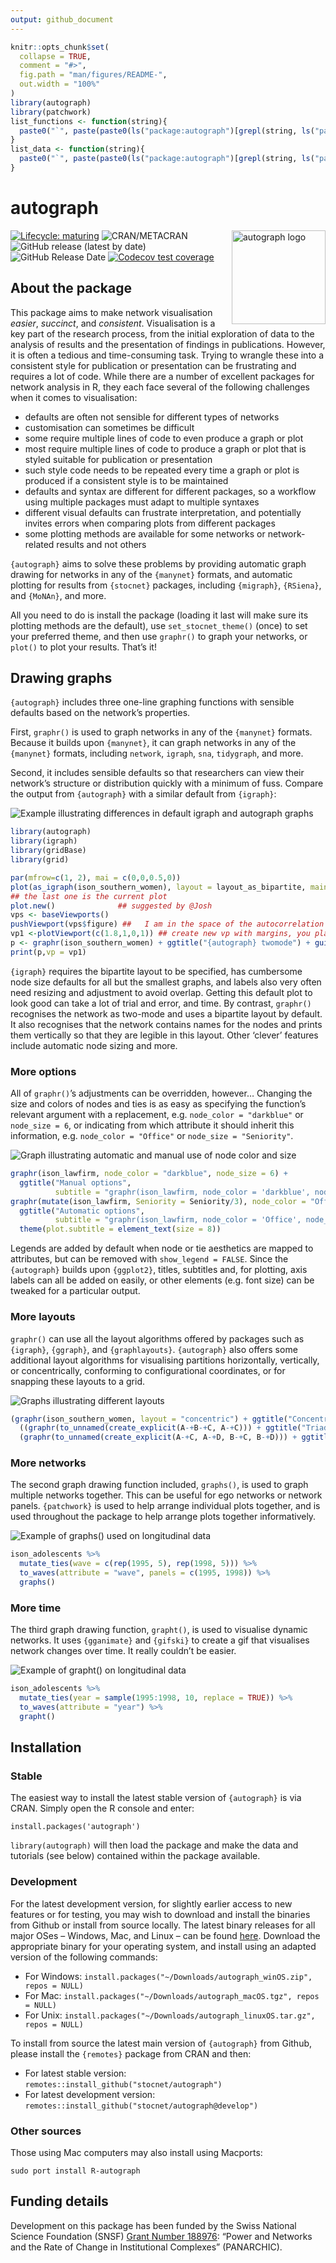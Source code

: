 ```yaml
---
output: github_document
---
```


<!-- README.md is generated from README.Rmd. Please edit that file -->

```r
knitr::opts_chunk$set(
  collapse = TRUE,
  comment = "#>",
  fig.path = "man/figures/README-",
  out.width = "100%"
)
library(autograph)
library(patchwork)
list_functions <- function(string){
  paste0("`", paste(paste0(ls("package:autograph")[grepl(string, ls("package:autograph"))], "()"), collapse = "`, `"), "`")
}
list_data <- function(string){
  paste0("`", paste(paste0(ls("package:autograph")[grepl(string, ls("package:autograph"))]), collapse = "`, `"), "`")
}
```

# autograph 
<img src="man/figures/logo.png" align="right" alt="autograph logo" width="150"/>

<!-- badges: start -->
[![Lifecycle: maturing](https://img.shields.io/badge/lifecycle-maturing-blue.svg)](https://lifecycle.r-lib.org/articles/stages.html#maturing)
![CRAN/METACRAN](https://img.shields.io/cran/v/autograph)
![GitHub release (latest by date)](https://img.shields.io/github/v/release/stocnet/autograph)
![GitHub Release Date](https://img.shields.io/github/release-date/stocnet/autograph)
[![Codecov test coverage](https://codecov.io/gh/stocnet/autograph/branch/main/graph/badge.svg)](https://app.codecov.io/gh/stocnet/autograph?branch=main)
<!-- [![CodeFactor](https://www.codefactor.io/repository/github/stocnet/manynet/badge)](https://www.codefactor.io/repository/github/stocnet/manynet) -->
<!-- [![CII Best Practices](https://bestpractices.coreinfrastructure.org/projects/4559/badge)](https://bestpractices.coreinfrastructure.org/projects/4559) -->
<!-- [![DOI](https://zenodo.org/badge/DOI/10.5281/zenodo.7076396.svg)](https://doi.org/10.5281/zenodo.7076396) -->
<!-- see https://zenodo.org/record/7076396 -->
<!-- ![GitHub All Releases](https://img.shields.io/github/downloads/stocnet/migraph/total) -->
<!-- badges: end -->

## About the package

This package aims to make network visualisation _easier_, _succinct_,
and _consistent_.
Visualisation is a key part of the research process,
from the initial exploration of data to the analysis of results
and the presentation of findings in publications.
However, it is often a tedious and time-consuming task.
Trying to wrangle these into a consistent style for publication or presentation
can be frustrating and requires a lot of code.
While there are a number of excellent packages for network analysis in R,
they each face several of the following challenges when it comes to visualisation:

- defaults are often not sensible for different types of networks
- customisation can sometimes be difficult
- some require multiple lines of code to even produce a graph or plot
- most require multiple lines of code to produce a graph or plot that is
styled suitable for publication or presentation
- such style code needs to be repeated every time a graph or plot is produced 
if a consistent style is to be maintained
- defaults and syntax are different for different packages, 
so a workflow using multiple packages must adapt to multiple syntaxes
- different visual defaults can frustrate interpretation,
and potentially invites errors when comparing plots from different packages
- some plotting methods are available for some networks or network-related 
results and not others

`{autograph}` aims to solve these problems by providing automatic graph drawing
for networks in any of the `{manynet}` formats,
and automatic plotting for results from `{stocnet}` packages, including `{migraph}`, `{RSiena}`, and `{MoNAn}`, and more.

All you need to do is install the package 
(loading it last will make sure its plotting methods are the default), 
use `set_stocnet_theme()` (once) to set your preferred theme,
and then use `graphr()` to graph your networks,
or `plot()` to plot your results.
That's it!

## Drawing graphs

`{autograph}` includes three one-line graphing functions with sensible defaults 
based on the network's properties.

First, `graphr()` is used to graph networks in any of the `{manynet}` formats.
Because it builds upon `{manynet}`, it can graph networks in any of the `{manynet}` formats, including `network`, `igraph`, `sna`, `tidygraph`, and more.

Second, it includes sensible defaults so that researchers can view their network's structure
or distribution quickly with a minimum of fuss.
Compare the output from `{autograph}` with a similar default from `{igraph}`:

<img src="https://www.jameshollway.com/post/manynet/README-layout-comparison-1.png" alt="Example illustrating differences in default igraph and autograph graphs"/>

```r
library(autograph)
library(igraph)
library(gridBase)
library(grid)

par(mfrow=c(1, 2), mai = c(0,0,0.5,0))
plot(as_igraph(ison_southern_women), layout = layout_as_bipartite, main = "{igraph} bipartite")
## the last one is the current plot
plot.new()              ## suggested by @Josh
vps <- baseViewports()
pushViewport(vps$figure) ##   I am in the space of the autocorrelation plot
vp1 <-plotViewport(c(1.8,1,0,1)) ## create new vp with margins, you play with this values 
p <- graphr(ison_southern_women) + ggtitle("{autograph} twomode") + guides(shape = "none")
print(p,vp = vp1) 
```

`{igraph}` requires the bipartite layout to be specified, 
has cumbersome node size defaults for all but the smallest graphs, 
and labels also very often need resizing and adjustment to avoid overlap.
Getting this default plot to look good can take a lot of trial and error, and time.
By contrast, `graphr()` recognises the network as two-mode 
and uses a bipartite layout by default.
It also recognises that the network contains names for the nodes and
prints them vertically so that they are legible in this layout.
Other 'clever' features include automatic node sizing and more.

### More options

All of `graphr()`'s adjustments can be overridden, however...
Changing the size and colors of nodes and ties is as easy as 
specifying the function's relevant argument with a replacement,
e.g. `node_color = "darkblue"` or `node_size = 6`,
or indicating from which attribute it should inherit this information,
e.g. `node_color = "Office"` or `node_size = "Seniority"`.

<img src="https://www.jameshollway.com/post/manynet/README-more-options-1.png" alt="Graph illustrating automatic and manual use of node color and size"/>

```r
graphr(ison_lawfirm, node_color = "darkblue", node_size = 6) + 
  ggtitle("Manual options", 
          subtitle = "graphr(ison_lawfirm, node_color = 'darkblue', node_size = 6)") +
graphr(mutate(ison_lawfirm, Seniority = Seniority/3), node_color = "Office", node_size = "Seniority") + 
  ggtitle("Automatic options", 
          subtitle = "graphr(ison_lawfirm, node_color = 'Office', node_size = 'Seniority')") & 
  theme(plot.subtitle = element_text(size = 8))
```

Legends are added by default when node or tie aesthetics are mapped to attributes,
but can be removed with `show_legend = FALSE`.
Since the `{autograph}` builds upon `{ggplot2}`, titles, subtitles and, for plotting, axis labels can all be added on easily,
or other elements (e.g. font size) can be tweaked for a particular output.

### More layouts

`graphr()` can use all the layout algorithms offered by packages such as `{igraph}`, `{ggraph}`, and `{graphlayouts}`.
`{autograph}` also offers some additional layout algorithms for
visualising partitions horizontally, vertically, or concentrically,
conforming to configurational coordinates,
or for snapping these layouts to a grid.

<img src="https://www.jameshollway.com/post/manynet/README-more-layouts-1.png" alt="Graphs illustrating different layouts"/>

```r
(graphr(ison_southern_women, layout = "concentric") + ggtitle("Concentric layout")) /
  ((graphr(to_unnamed(create_explicit(A-+B-+C, A-+C))) + ggtitle("Triad layout")) |
  (graphr(to_unnamed(create_explicit(A-+C, A-+D, B-+C, B-+D))) + ggtitle("Quad layout")))
```

### More networks

The second graph drawing function included, `graphs()`, 
is used to graph multiple networks together.
This can be useful for ego networks or network panels.
`{patchwork}` is used to help arrange individual plots together,
and is used throughout the package to help arrange plots together informatively.

<img src="https://www.jameshollway.com/post/manynet/README-autographs-1.png" alt="Example of graphs() used on longitudinal data"/>

```r
ison_adolescents %>%
  mutate_ties(wave = c(rep(1995, 5), rep(1998, 5))) %>%
  to_waves(attribute = "wave", panels = c(1995, 1998)) %>%
  graphs()
```

### More time

The third graph drawing function, `grapht()`, 
is used to visualise dynamic networks.
It uses `{gganimate}` and `{gifski}` to create a gif that
visualises network changes over time.
It really couldn't be easier.

<img src="https://www.jameshollway.com/post/manynet/README-autographd-1.gif" alt="Example of grapht() on longitudinal data"/>

```r
ison_adolescents %>%
  mutate_ties(year = sample(1995:1998, 10, replace = TRUE)) %>%
  to_waves(attribute = "year") %>%
  grapht()
```

<!-- provide a common set of tools that can be used to import, export, create, and manipulate network data in a wide variety of formats, -->
<!-- and obtain a good first visualisation quickly. -->
<!-- This can be useful for pedagogical purposes, initial description, or checking something part way through the modelling process. -->
<!-- Through the most comprehensive network class-coercion available, -->
<!-- users can access routines not available in their chosen package or even in `{manynet}`. -->

<!-- `{manynet}` provides a common set of tools and a standard syntax for analysing many different types of networks. -->
<!-- It offers a broad range of functions to make, manipulate, map, measure, and model: -->

<!-- - one-, two-, and sometimes three-mode networks -->
<!-- - undirected, directed, and sometimes complex networks -->
<!-- - unweighted, weighted, and sometimes signed networks -->

## Installation

### Stable

The easiest way to install the latest stable version of `{autograph}` is via CRAN.
Simply open the R console and enter:

`install.packages('autograph')`

`library(autograph)` will then load the package and make the data and tutorials (see below) contained within the package available.

### Development

For the latest development version, 
for slightly earlier access to new features or for testing,
you may wish to download and install the binaries from Github
or install from source locally.
The latest binary releases for all major OSes -- Windows, Mac, and Linux -- 
can be found [here](https://github.com/stocnet/autograph/releases/latest).
Download the appropriate binary for your operating system,
and install using an adapted version of the following commands:

- For Windows: `install.packages("~/Downloads/autograph_winOS.zip", repos = NULL)`
- For Mac: `install.packages("~/Downloads/autograph_macOS.tgz", repos = NULL)`
- For Unix: `install.packages("~/Downloads/autograph_linuxOS.tar.gz", repos = NULL)`

To install from source the latest main version of `{autograph}` from Github, 
please install the `{remotes}` package from CRAN and then:

- For latest stable version: 
`remotes::install_github("stocnet/autograph")`
- For latest development version: 
`remotes::install_github("stocnet/autograph@develop")`

### Other sources

Those using Mac computers may also install using Macports:

`sudo port install R-autograph`

## Funding details

Development on this package has been funded by the Swiss National Science Foundation (SNSF)
[Grant Number 188976](https://data.snf.ch/grants/grant/188976): 
"Power and Networks and the Rate of Change in Institutional Complexes" (PANARCHIC).
